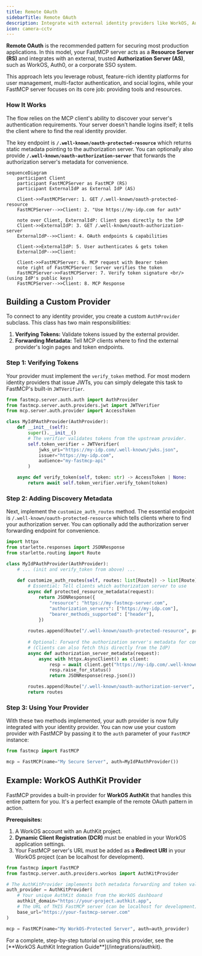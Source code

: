 ```yaml
---
title: Remote OAuth
sidebarTitle: Remote OAuth
description: Integrate with external identity providers like WorkOS, Auth0, or Okta by trusting them to handle user authentication.
icon: camera-cctv
---
```



<VersionBadge version="2.11.0" />

**Remote OAuth** is the recommended pattern for securing most production applications. In this model, your FastMCP server acts as a **Resource Server (RS)** and integrates with an external, trusted **Authorization Server (AS)**, such as WorkOS, Auth0, or a corporate SSO system.

This approach lets you leverage robust, feature-rich identity platforms for user management, multi-factor authentication, and social logins, while your FastMCP server focuses on its core job: providing tools and resources.

### How It Works

The flow relies on the MCP client's ability to discover your server's authentication requirements. Your server doesn't handle logins itself; it tells the client where to find the real identity provider.

The key endpoint is **`/.well-known/oauth-protected-resource`** which returns static metadata pointing to the authorization server. You can optionally also provide **`/.well-known/oauth-authorization-server`** that forwards the authorization server's metadata for convenience.

```mermaid
sequenceDiagram
    participant Client
    participant FastMCPServer as FastMCP (RS)
    participant ExternalIdP as External IdP (AS)

    Client->>FastMCPServer: 1. GET /.well-known/oauth-protected-resource
    FastMCPServer-->>Client: 2. "Use https://my-idp.com for auth"
    
    note over Client, ExternalIdP: Client goes directly to the IdP
    Client->>ExternalIdP: 3. GET /.well-known/oauth-authorization-server
    ExternalIdP-->>Client: 4. OAuth endpoints & capabilities
    
    Client->>ExternalIdP: 5. User authenticates & gets token
    ExternalIdP-->>Client: 
    
    Client->>FastMCPServer: 6. MCP request with Bearer token
    note right of FastMCPServer: Server verifies the token
    FastMCPServer->>FastMCPServer: 7. Verify token signature <br/> (using IdP's public keys)
    FastMCPServer-->>Client: 8. MCP Response
```

## Building a Custom Provider

To connect to any identity provider, you create a custom `AuthProvider` subclass. This class has two main responsibilities:

1.  **Verifying Tokens:** Validate tokens issued by the external provider.
2.  **Forwarding Metadata:** Tell MCP clients where to find the external provider's login pages and token endpoints.

### Step 1: Verifying Tokens

Your provider must implement the `verify_token` method. For most modern identity providers that issue JWTs, you can simply delegate this task to FastMCP's built-in `JWTVerifier`.

```python
from fastmcp.server.auth.auth import AuthProvider
from fastmcp.server.auth.providers.jwt import JWTVerifier
from mcp.server.auth.provider import AccessToken

class MyIdPAuthProvider(AuthProvider):
    def __init__(self):
        super().__init__()
        # The verifier validates tokens from the upstream provider.
        self.token_verifier = JWTVerifier(
            jwks_uri="https://my-idp.com/.well-known/jwks.json",
            issuer="https://my-idp.com",
            audience="my-fastmcp-api"
        )

    async def verify_token(self, token: str) -> AccessToken | None:
        return await self.token_verifier.verify_token(token)
```

### Step 2: Adding Discovery Metadata

Next, implement the `customize_auth_routes` method. The essential endpoint is `/.well-known/oauth-protected-resource` which tells clients where to find your authorization server. You can optionally add the authorization server forwarding endpoint for convenience.

```python
import httpx
from starlette.responses import JSONResponse
from starlette.routing import Route

class MyIdPAuthProvider(AuthProvider):
    # ... (init and verify_token from above) ...
    
    def customize_auth_routes(self, routes: list[Route]) -> list[Route]:
        # Essential: Tell clients which authorization server to use
        async def protected_resource_metadata(request):
            return JSONResponse({
                "resource": "https://my-fastmcp-server.com",
                "authorization_servers": ["https://my-idp.com"],
                "bearer_methods_supported": ["header"],
            })
        
        routes.append(Route("/.well-known/oauth-protected-resource", protected_resource_metadata))
        
        # Optional: Forward the authorization server's metadata for convenience
        # (Clients can also fetch this directly from the IdP)
        async def authorization_server_metadata(request):
            async with httpx.AsyncClient() as client:
                resp = await client.get("https://my-idp.com/.well-known/oauth-authorization-server")
                resp.raise_for_status()
                return JSONResponse(resp.json())

        routes.append(Route("/.well-known/oauth-authorization-server", authorization_server_metadata))
        return routes
```

### Step 3: Using Your Provider

With these two methods implemented, your auth provider is now fully integrated with your identity provider. You can now use your custom provider with FastMCP by passing it to the `auth` parameter of your `FastMCP` instance:

```python
from fastmcp import FastMCP

mcp = FastMCP(name="My Secure Server", auth=MyIdPAuthProvider())
```


## Example: WorkOS AuthKit Provider

FastMCP provides a built-in provider for **WorkOS AuthKit** that handles this entire pattern for you. It's a perfect example of the remote OAuth pattern in action.

**Prerequisites:**
1. A WorkOS account with an AuthKit project.
2. **Dynamic Client Registration (DCR)** must be enabled in your WorkOS application settings.
3. Your FastMCP server's URL must be added as a **Redirect URI** in your WorkOS project (can be localhost for development).

```python
from fastmcp import FastMCP
from fastmcp.server.auth.providers.workos import AuthKitProvider

# The AuthKitProvider implements both metadata forwarding and token validation.
auth_provider = AuthKitProvider(
    # Your unique AuthKit domain from the WorkOS dashboard
    authkit_domain="https://your-project.authkit.app",
    # The URL of THIS FastMCP server (can be localhost for development)
    base_url="https://your-fastmcp-server.com"
)

mcp = FastMCP(name="My WorkOS-Protected Server", auth=auth_provider)
```

<Tip>
For a complete, step-by-step tutorial on using this provider, see the [**WorkOS AuthKit Integration Guide**](/integrations/authkit).
</Tip>